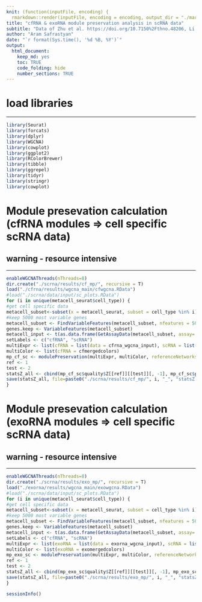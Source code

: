 ```yaml
---
knit: (function(inputFile, encoding) {
  rmarkdown::render(inputFile, encoding = encoding, output_dir = "./markdown_results") })
title: "cfRNA & exoRNA module preservation analysis in scRNA data"
subtitle: "Data of Zhu et al. https://doi.org/10.7150%2Fthno.48206, Li et al. https://doi.org/10.1093/nar/gkx891 & MacParland et al. https://doi.org/10.1038/s41467-018-06318-7"
author: "Aram Safrastyan"
date: "`r format(Sys.time(), '%d %B, %Y')`"
output:
  html_document: 
    keep_md: yes
    toc: TRUE
    code_folding: hide
    number_sections: TRUE
---
```


<style type="text/css">
.main-container {
  max-width: 1500px;
  margin-left: auto;
  margin-right: auto;
}
</style>

# load libraries
***

```r
library(Seurat)
library(forcats)
library(dplyr)
library(WGCNA)
library(cowplot)
library(ggplot2)
library(RColorBrewer)
library(tibble)
library(ggrepel)
library(tidyr)
library(stringr)
library(cowplot)
```

# Module presevation calculation (cfRNA modules => cell specific scRNA data)
## warning - resource intensive
***

```r
enableWGCNAThreads(nThreads=8) 
dir.create("./scrna/results/cf_mp/", recursive = T)
load("./cfrna/results/wgcna_main/cfwgcna.RData")
#load("./scrna/data/input/sc_plots.RData")
for (i in unique(metacell_seurat$cell_type)) {
#get cell specific data
metacell_subset<-subset(x = metacell_seurat, subset = cell_type %in% i)
#keep 5000 most variable genes
metacell_subset <- FindVariableFeatures(metacell_subset, nfeatures = 5000)
genes.keep <- VariableFeatures(metacell_subset)
metacell_input <- t(as.data.frame(GetAssayData(metacell_subset, assay='RNA', slot='data')[genes.keep,]))
setLabels <- c("cfRNA", "scRNA") 
multiExpr <- list(cfRNA = list(data = cfrna_wgcna_input), scRNA = list(data = metacell_input))
multiColor <- list(cfRNA = cfmergedcolors)
mp_cf_sc <- modulePreservation(multiExpr, multiColor, referenceNetworks = 1, nPermutations = 100, randomSeed = 1, quickCor = 0, maxModuleSize=5000, maxGoldModuleSize=5000, parallelCalculation=T)
ref <- 1 
test <- 2 
statsZ_all <- cbind(mp_cf_sc$quality$Z[[ref]][[test]][, -1], mp_cf_sc$preservation$Z[[ref]][[test]][, -1])
save(statsZ_all, file=paste0("./scrna/results/cf_mp/", i, "_", "statsZ.RData"))
}
```

# Module presevation calculation (exoRNA modules => cell specific scRNA data)
## warning - resource intensive
***

```r
enableWGCNAThreads(nThreads=8) 
dir.create("./scrna/results/exo_mp/", recursive = T)
load("./exorna/results/wgcna_main/exowgcna.RData")
#load("./scrna/data/input/sc_plots.RData")
for (i in unique(metacell_seurat$cell_type)) {
#get cell specific data
metacell_subset<-subset(x = metacell_seurat, subset = cell_type %in% i)
#keep 5000 most variable genes
metacell_subset <- FindVariableFeatures(metacell_subset, nfeatures = 5000)
genes.keep <- VariableFeatures(metacell_subset)
metacell_input <- t(as.data.frame(GetAssayData(metacell_subset, assay='RNA', slot='data')[genes.keep,]))
setLabels <- c("cfRNA", "scRNA") 
multiExpr <- list(exoRNA = list(data = exorna_wgcna_input), scRNA = list(data = metacell_input))
multiColor <- list(exoRNA = exomergedcolors)
mp_exo_sc <- modulePreservation(multiExpr, multiColor, referenceNetworks = 1, nPermutations = 100, randomSeed = 1, quickCor = 0, maxModuleSize=5500, maxGoldModuleSize=5500, parallelCalculation=T)
ref <- 1 
test <- 2 
statsZ_all <- cbind(mp_exo_sc$quality$Z[[ref]][[test]][, -1], mp_exo_sc$preservation$Z[[ref]][[test]][, -1])
save(statsZ_all, file=paste0("./scrna/results/exo_mp/", i, "_", "statsZ.RData"))
}
```

```r
sessionInfo()
```
